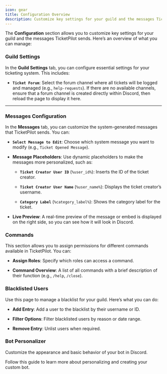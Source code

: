 ```yaml
---
icon: gear
title: Configuration Overview
description: Customize key settings for your guild and the messages TicketPilot sends.
---
```


The **Configuration** section allows you to customize key settings for your guild and the messages TicketPilot sends. Here’s an overview of what you can manage:

### Guild Settings

In the **Guild Settings** tab, you can configure essential settings for your ticketing system. This includes:

* **`Ticket Forum`**: Select the forum channel where all tickets will be logged and managed (e.g., `help-requests`). If there are no available channels, ensure that a forum channel is created directly within Discord, then reload the page to display it here.

***

### Messages Configuration

In the **Messages** tab, you can customize the system-generated messages that TicketPilot sends. You can:

* **`Select Message to Edit`**: Choose which system message you want to modify (e.g., `Ticket Opened Message`).

* **Message Placeholders**: Use dynamic placeholders to make the messages more personalized, such as:

  * **`Ticket Creator User ID`** (`%user_id%`): Inserts the ID of the ticket creator.

  * **`Ticket Creator User Name`** (`%user_name%`): Displays the ticket creator’s username.

  * **`Category Label`** (`%category_label%`): Shows the category label for the ticket.

* **Live Preview**: A real-time preview of the message or embed is displayed on the right side, so you can see how it will look in Discord.

### **Commands**

This section allows you to assign permissions for different commands available in TicketPilot. You can:

* **Assign Roles**: Specify which roles can access a command.

* **Command Overview**: A list of all commands with a brief description of their function (e.g., `/help`, `/close`).

### **Blacklisted Users**

Use this page to manage a blacklist for your guild. Here’s what you can do:

* **Add Entry**: Add a user to the blacklist by their username or ID.

* **Filter Options**: Filter blacklisted users by reason or date range.

* **Remove Entry**: Unlist users when required.

### **Bot Personalizer**

Customize the appearance and basic behavior of your bot in Discord.

<Card title="Custom Bot Setup" icon="link" href="/setup/custom-bot-setup">
  Follow this guide to learn more about personalizing and creating your custom bot.
</Card>